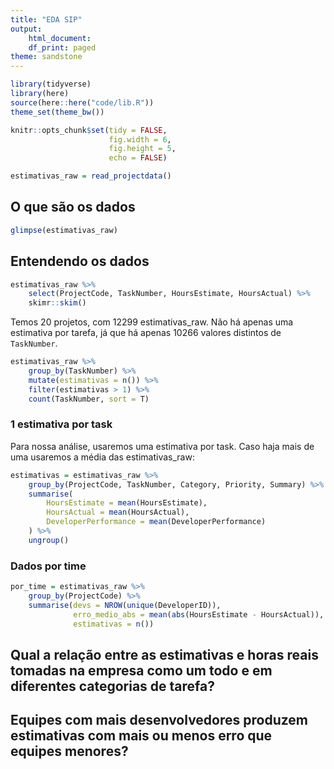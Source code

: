 ```yaml
---
title: "EDA SIP"
output:
    html_document:
    df_print: paged
theme: sandstone
---
```


```r
library(tidyverse)
library(here)
source(here::here("code/lib.R"))
theme_set(theme_bw())

knitr::opts_chunk$set(tidy = FALSE,
                      fig.width = 6,
                      fig.height = 5,
                      echo = FALSE)

```

```r
estimativas_raw = read_projectdata()
```

## O que são os dados

```r
glimpse(estimativas_raw)
```

## Entendendo os dados

```r
estimativas_raw %>% 
    select(ProjectCode, TaskNumber, HoursEstimate, HoursActual) %>% 
    skimr::skim()
```

Temos 20 projetos, com 12299 estimativas_raw. Não há apenas uma estimativa por tarefa, já que há apenas 10266 valores distintos de `TaskNumber`.

```r
estimativas_raw %>% 
    group_by(TaskNumber) %>% 
    mutate(estimativas = n()) %>% 
    filter(estimativas > 1) %>% 
    count(TaskNumber, sort = T)
```

### 1 estimativa por task

Para nossa análise, usaremos uma estimativa por task. Caso haja mais de uma usaremos a média das estimativas_raw:

```r
estimativas = estimativas_raw %>%
    group_by(ProjectCode, TaskNumber, Category, Priority, Summary) %>%
    summarise(
        HoursEstimate = mean(HoursEstimate),
        HoursActual = mean(HoursActual),
        DeveloperPerformance = mean(DeveloperPerformance)
    ) %>%
    ungroup()
```

### Dados por time

```r
por_time = estimativas_raw %>% 
    group_by(ProjectCode) %>% 
    summarise(devs = NROW(unique(DeveloperID)), 
              erro_medio_abs = mean(abs(HoursEstimate - HoursActual)), 
              estimativas = n())
```


## Qual a relação entre as estimativas e horas reais tomadas na empresa como um todo e em diferentes categorias de tarefa?


## Equipes com mais desenvolvedores produzem estimativas com mais ou menos erro que equipes menores? 

